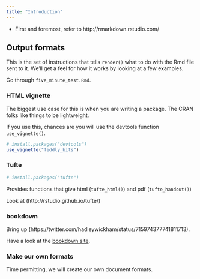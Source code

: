 ```yaml
---
title: "Introduction"
---
```


* First and foremost, refer to http://rmarkdown.rstudio.com/

## Output formats

This is the set of instructions that tells `render()` what to do with the Rmd file sent to it. We'll get a feel for how it works by looking at a few examples. 

Go through `five_minute_test.Rmd`.
  
### HTML vignette

The biggest use case for this is when you are writing a package. The CRAN folks like things to be lightweight.

If you use this, chances are you will use the devtools function `use_vignette()`.

```r
# install.packages("devtools")
use_vignette("fiddly_bits")
```

### Tufte

```r
# install.packages("tufte")
```

Provides functions that give html (`tufte_html()`) and pdf (`tufte_handout()`)

Look at (http://rstudio.github.io/tufte/)

### bookdown

Bring up (https://twitter.com/hadleywickham/status/715974377741811713).

Have a look at the [bookdown site](https://bookdown.org/).

### Make our own formats

Time permitting, we will create our own document formats.
